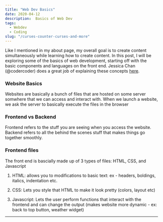 ```yaml
---
title: "Web Dev Basics"
date: 2020-04-12
description:  Basics of Web Dev 
tags:
  - Webdev
  - Coding
slug: "/curses-counter-curses-and-more"
---
```


Like I mentioned in my about page, my overall goal is to create content simultaneously while learning how to create content. In this post, I will be exploring some of the basics of web development, starting off with the basic components and languages on the front end. Jessica Chan (@codercoder) does a great job of explaining these concepts [here](https://www.freecodecamp.org/news/beginners-roadmap-web-development/_).

### Website Basics
Websites are basically a bunch of files that are hosted on some server somwhere that we can access and interact with. When we launch a website, we ask the server to basically execute the files in the browser

### Frontend vs Backend
Frontend refers to the stuff you are seeing when you access the website. Backend refers to all the behind the scenes stuff that makes things go together smoothly. 

### Frontend files
The front end is bascially made up of 3 types of files: HTML, CSS, and Javascript

1. HTML: allows you to modifications to basic text: ex - headers, boldings, italics, indentation etc. 

2. CSS: Lets you style that HTML to make it look pretty (colors, layout etc)

3. Javascript: Lets the user perform functions that interact with the frontend and can change the output (makes website more dynamic - ex: back to top button, weather widget)

***

